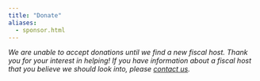 ```yaml
---
title: "Donate"
aliases:
  - sponsor.html
---
```


*We are unable to accept donations until we find a new fiscal host.*
*Thank you for your interest in helping!*
*If you have information about a fiscal host that you believe we should look into, please [contact us](mailto:rfordatasci@gmail.com).*
